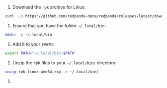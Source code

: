 
1. Download the `rpk` archive for Linux:

  ```bash
  curl -LO https://github.com/redpanda-data/redpanda/releases/latest/download/rpk-linux-amd64.zip
  ```

1. Ensure that you have the folder `~/.local/bin`:

  ```bash
  mkdir -p ~/.local/bin
  ```

1. Add it to your `$PATH`:

  ```bash
  export PATH="~/.local/bin:$PATH"
  ```

1. Unzip the `rpk` files to your `~/.local/bin/` directory:

  ```bash
  unzip rpk-linux-amd64.zip -d ~/.local/bin/
  ```

1. <RpkVersion/>